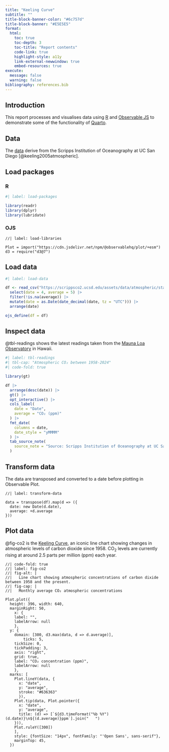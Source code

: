 ```yaml
---
title: "Keeling Curve"
subtitle: ""
title-block-banner-color: "#6c757d"
title-block-banner: "#E5E5E5"
format: 
  html:
    toc: true
    toc-depth: 3
    toc-title: "Report contents"
    code-link: true
    highlight-style: a11y
    link-external-newwindow: true
    embed-resources: true
execute: 
  message: false
  warning: false
bibliography: references.bib
---
```


## Introduction

This report processes and visualises data using [R](https://www.r-project.org/) and [Observable JS](https://observablehq.com/@observablehq/observables-not-javascript) to demonstrate some of the functionality of [Quarto](https://quarto.org/).

## Data

The [data](https://scrippsco2.ucsd.edu/data/atmospheric_co2/primary_mlo_co2_record.html) derive from the Scripps Institution of Oceanography at UC San Diego [@keeling2005atmospheric].

## Load packages

::: panel-tabset
### R

```r
#| label: load-packages

library(readr)
library(dplyr)
library(lubridate)
```

### OJS

```ojs
//| label: load-libraries

Plot = import("https://cdn.jsdelivr.net/npm/@observablehq/plot/+esm")
d3 = require("d3@7")
```
:::

## Load data

```r
#| label: load-data

df <- read_csv("https://scrippsco2.ucsd.edu/assets/data/atmospheric/stations/in_situ_co2/monthly/monthly_in_situ_co2_mlo.csv", skip = 63, na = "-99.99") |> 
  select(date = 4, average = 5) |> 
  filter(!is.na(average)) |> 
  mutate(date = as.Date(date_decimal(date, tz = "UTC"))) |>
  arrange(date)

ojs_define(df = df)
```

## Inspect data

@tbl-readings shows the latest readings taken from the [Mauna Loa Observatory](https://gml.noaa.gov/obop/mlo/) in Hawaii.

```r
#| label: tbl-readings
#| tbl-cap: "Atmospheric CO₂ between 1958-2024"
#| code-fold: true

library(gt)

df |> 
  arrange(desc(date)) |> 
  gt() |> 
  opt_interactive() |> 
  cols_label(
    date = "Date",
    average = "CO₂ (ppm)"
  ) |> 
  fmt_date(
    columns = date,
    date_style = "yMMMM"
  ) |> 
  tab_source_note(
    source_note = "Source: Scripps Institution of Oceanography at UC San Diego"
  )
```

## Transform data

The data are transposed and converted to a date before plotting in Observable Plot.

```ojs
//| label: transform-data

data = transpose(df).map(d => ({
  date: new Date(d.date),
  average: +d.average
}))
```

## Plot data

@fig-co2 is the [Keeling Curve](https://keelingcurve.ucsd.edu/), an iconic line chart showing changes in atmospheric levels of carbon dioxide since 1958. CO<sub>2</sub> levels are currently rising at around 2.5 parts per million (ppm) each year.

```ojs
//| code-fold: true
//| label: fig-co2
//| fig-alt: | 
//|   Line chart showing atmospheric concentrations of carbon dixide between 1958 and the present.  
//| fig-cap: |
//|   Monthly average CO₂ atmospheric concentrations

Plot.plot({
  height: 396, width: 640,
  marginRight: 50,
	x: {
    label: "",
    labelArrow: null
    },
  y: {
    domain: [300, d3.max(data, d => d.average)],
		ticks: 5,
    tickSize: 0,
    tickPadding: 3,
    axis: "right",
    grid: true,
    label: "CO₂ concentration (ppm)",
    labelArrow: null
    },
  marks: [
    Plot.lineY(data, {
      x: "date", 
      y: "average",
      stroke: "#636363"
      }),
    Plot.tip(data, Plot.pointer({
      x: "date",
      y: "average",
      title: (d) => [`${d3.timeFormat("%b %Y")(d.date)}\n${(d.average)}ppm`].join("   ")
    })),
    Plot.ruleY([300])
    ],
    style: {fontSize: "14px", fontFamily: "'Open Sans', sans-serif"},
    marginTop: 45,
  })
```
